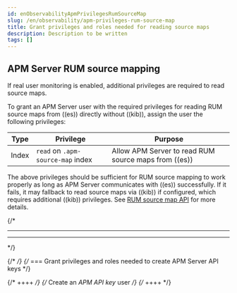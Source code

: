 ```yaml
---
id: enObservabilityApmPrivilegesRumSourceMap
slug: /en/observability/apm-privileges-rum-source-map
title: Grant privileges and roles needed for reading source maps
description: Description to be written
tags: []
---
```


<div id="apm-privileges-rum-source-map"></div>

<div id="apm-privileges-rum-source-mapping"></div>

## APM Server RUM source mapping

If <DocLink id="enObservabilityApmConfigurationRum">real user monitoring</DocLink> is enabled, additional privileges are required to read source maps.

To grant an APM Server user with the required privileges for reading RUM source maps from ((es)) directly without ((kib)),
assign the user the following privileges:

| Type | Privilege | Purpose |
|---|---|---|
| Index | `read` on `.apm-source-map` index | Allow APM Server to read RUM source maps from ((es)) |

The above privileges should be sufficient for RUM source mapping to work properly
as long as APM Server communicates with ((es)) successfully.
If it fails, it may fallback to read source maps via ((kib)) if configured,
which requires additional ((kib)) privileges.
See [RUM source map API](((kibana-ref))/rum-sourcemap-api.html) for more details.

{/*
***  **
***  ** 

*/}

{/* <span id="apm-privileges-create-api-keys"></span>  */}
{/* === Grant privileges and roles needed to create APM Server API keys */}

{/* ++++ */}
{/* <titleabbrev>Create an _APM API key_ user</titleabbrev> */}
{/* ++++ */}


